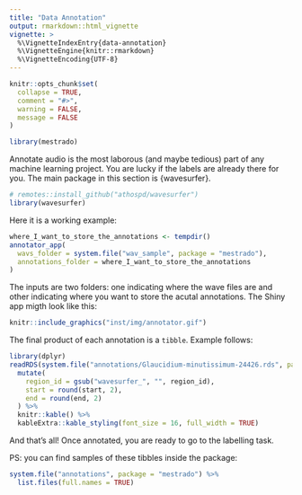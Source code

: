 ---
title: "Data Annotation"
output: rmarkdown::html_vignette
vignette: >
  %\VignetteIndexEntry{data-annotation}
  %\VignetteEngine{knitr::rmarkdown}
  %\VignetteEncoding{UTF-8}
---

```{r, include = FALSE}
knitr::opts_chunk$set(
  collapse = TRUE,
  comment = "#>",
  warning = FALSE,
  message = FALSE
)
```

```{r setup}
library(mestrado)
```

Annotate audio is the most laborous (and maybe tedious) part of any machine learning project. You are lucky if the labels are already there for you. The main package in this section is {wavesurfer}.

```{r, message=FALSE, warning=FALSE}
# remotes::install_github("athospd/wavesurfer")
library(wavesurfer)
```
Here it is a working example:

```{r, eval = FALSE}
where_I_want_to_store_the_annotations <- tempdir()
annotator_app(
  wavs_folder = system.file("wav_sample", package = "mestrado"), 
  annotations_folder = where_I_want_to_store_the_annotations
)
```

The inputs are two folders: one indicating where the wave files are and other indicating where you want to store the acutal annotations. The Shiny app migth look like this:

```{r, echo = FALSE, message=FALSE, warning=FALSE}
knitr::include_graphics("inst/img/annotator.gif")
```

The final product of each annotation is a `tibble`. Example follows:

```{r, echo=FALSE, message = FALSE, warning=FALSE}
library(dplyr)
readRDS(system.file("annotations/Glaucidium-minutissimum-24426.rds", package = "mestrado")) %>%
  mutate(
    region_id = gsub("wavesurfer_", "", region_id),
    start = round(start, 2),
    end = round(end, 2)
  ) %>%
  knitr::kable() %>%
  kableExtra::kable_styling(font_size = 16, full_width = TRUE)
```

And that's all! Once annotated, you are ready to go to the labelling task.

PS: you can find  samples of these tibbles inside the package:

```{r}
system.file("annotations", package = "mestrado") %>%
  list.files(full.names = TRUE)
```


